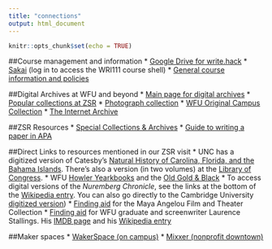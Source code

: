 ```yaml
---
title: "connections"
output: html_document
---
```


```r
knitr::opts_chunk$set(echo = TRUE)
```

##Course management and information
* [Google Drive for write.hack](https://drive.google.com/)
* [Sakai](https://sakai.wfu.edu/) (log in to access the WRI111 course shell)
* [General course information and policies](https://smartjw.github.io/collaborative_writing/information.html)


##Digital Archives at WFU and beyond
* [Main page for digital archives](https://zsr.wfu.edu/special/collections/digital/)
* [Popular collections at ZSR](https://zsr.wfu.edu/special/collections/digital/popular/)
* [Photograph collection](https://wakespace.lib.wfu.edu/handle/10339/82145)
* [WFU Original Campus Collection](https://wakespace.lib.wfu.edu/handle/10339/89141)
* [The Internet Archive](https://archive.org/)
 
##ZSR Resources 
* [Special Collections & Archives](https://zsr.wfu.edu/special/)
* [Guide to writing a paper in APA](https://guides.zsr.wfu.edu/apaguide)

##Direct Links to resources mentioned in our ZSR visit 
* UNC has a digitized version of Catesby's [Natural History of Carolina, Florida, and the Bahama Islands](https://cdn.lib.unc.edu/dc/catesby/).  There's also a version (in two volumes) at the [Library of Congress](https://www.loc.gov/item/agr02000176/).
* WFU [Howler Yearkbooks](https://lib.digitalnc.org/search?p=Yearbooks+Wake+Forest+University&sf=year&so=a) and the [Old Gold & Black](http://wakespace.lib.wfu.edu/handle/10339/48)
* To access digital versions of the *Nuremberg Chronicle*, see the links at the bottom of the [Wikipedia entry](https://en.wikipedia.org/wiki/Nuremberg_Chronicle). You can also go directly to the Cambridge University [digitized version](https://cudl.lib.cam.ac.uk/view/PR-INC-00000-A-00007-00002-00888))
* [Finding aid](https://wakespace.lib.wfu.edu/handle/10339/28134) for the Maya Angelou Film and Theater Collection
* [Finding aid](https://wakespace.lib.wfu.edu/handle/10339/27900) for WFU graduate and screenwriter Laurence Stallings.  His [IMDB page](https://www.imdb.com/name/nm0821716/?ref_=fn_al_nm_1) and his [Wikipedia entry](https://en.wikipedia.org/wiki/Laurence_Stallings)

##Maker spaces
* [WakerSpace (on campus)](https://wakerspace.wfu.edu/)
* [Mixxer (nonprofit downtown)](https://wsmixxer.org/)